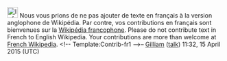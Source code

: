 <article id="46417040" title=User talk:Boumelik Abdelkader>
	<talkpage id="46417040" title="User talk:Boumelik Abdelkader">
[[Image:Information.svg|25px|alt=|link=]] Nous vous prions de ne pas ajouter de texte en français à la version anglophone de Wikipédia. Par contre, vos contributions en français sont bienvenues sur la [[:fr:Accueil|Wikipédia francophone]].
Please do not contribute text in French to English Wikipedia. Your contributions are more than welcome at [[:fr:Accueil|French Wikipedia]]. &lt;!-- Template:Contrib-fr1 --&gt;– [[User:Gilliam|Gilliam]] ([[User talk:Gilliam|talk]]) 11:32, 15 April 2015 (UTC)
	</talkpage>
</article>